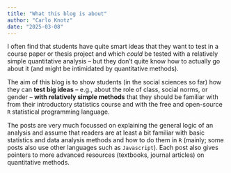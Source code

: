 ```yaml
---
title: "What this blog is about"
author: "Carlo Knotz"
date: "2025-03-08"
---
```


I often find that students have quite smart ideas that they want to test in a course paper or thesis project and which *could* be tested with a relatively simple quantitative analysis -- but they don't quite know how to actually go about it (and might be intimidated by quantitative methods).

The aim of this blog is to show students (in the social sciences so far) how they can **test big ideas** -- e.g., about the role of class, social norms, or gender -- **with relatively simple methods** that they should be familiar with from their introductory statistics course and with the free and open-source `R` statistical programming language.

The posts are very much focussed on explaining the general logic of an analysis and assume that readers are at least a bit familiar with basic statistics and data analysis methods and how to do them in `R` (mainly; some posts also use other languages such as `Javascript`). Each post also gives pointers to more advanced resources (textbooks, journal articles) on quantitative methods.